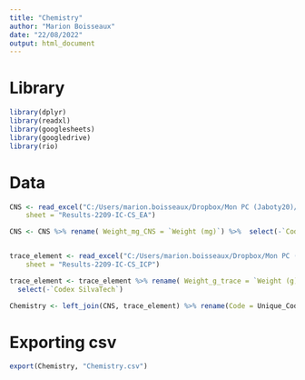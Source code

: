 ```yaml
---
title: "Chemistry"
author: "Marion Boisseaux"
date: "22/08/2022"
output: html_document
---
```


# Library

```r
library(dplyr)
library(readxl)
library(googlesheets)
library(googledrive)
library(rio)
```

# Data 

```r

CNS <- read_excel("C:/Users/marion.boisseaux/Dropbox/Mon PC (Jaboty20)/Documents/METRADICA/Divers/Grinding/2209-IC-CS_resultats.xlsx", 
    sheet = "Results-2209-IC-CS_EA")

CNS <- CNS %>% rename( Weight_mg_CNS = `Weight (mg)`) %>%  select(-`Codex SilvaTech`)


trace_element <- read_excel("C:/Users/marion.boisseaux/Dropbox/Mon PC (Jaboty20)/Documents/METRADICA/Divers/Grinding/2209-IC-CS_resultats.xlsx", 
    sheet = "Results-2209-IC-CS_ICP")

trace_element <- trace_element %>% rename( Weight_g_trace = `Weight (g)`, Genus = Espèce) %>%
  select(-`Codex SilvaTech`)

Chemistry <- left_join(CNS, trace_element) %>% rename(Code = Unique_Code)


```

# Exporting csv

```r
export(Chemistry, "Chemistry.csv")
```










